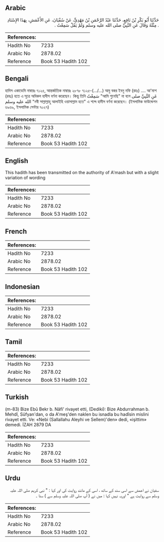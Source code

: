 ## Arabic


<div dir="rtl" lang="ar" style={{fontSize:'larger',backgroundColor:'#f8f9fa',padding:20}}>
حَدَّثَنَا أَبُو بَكْرِ بْنُ نَافِعٍ، حَدَّثَنَا عَبْدُ الرَّحْمَنِ بْنُ مَهْدِيٍّ، عَنْ سُفْيَانَ، عَنِ الأَعْمَشِ، بِهَذَا الإِسْنَادِ ‏.‏ مِثْلَهُ وَقَالَ عَنِ النَّبِيِّ صلى الله عليه وسلم وَلَمْ يَقُلْ سَمِعْتُ ‏.‏
</div>
<div style={{backgroundColor:'#f8f9fa',padding:20, marginBottom: 10}}><table> <thead> <tr> <th>References:</th> <th></th> </tr> </thead> <tbody><tr><td>Hadith No</td><td>7233</td></tr><tr><td>Arabic No</td><td>2878.02</td></tr><tr><td>Reference</td><td>Book 53 Hadith 102</td></tr></tbody></table></div>

## Bengali


<div dir="ltr" lang="bn" style={{fontSize:'larger',backgroundColor:'#f8f9fa',padding:20}}>
হাদিস একাডেমি নাম্বারঃ ৭১২৫, আন্তর্জাতিক নাম্বারঃ ২৮৭৮ ৭১২৫-(…/...) আবু বকর ইবনু নফি (রহঃ) .... আ'মাশ (রহঃ) হতে এ সূত্রে অবিকল হাদীস বর্ণনা করেছেন। কিন্তু তিনি سَمِعْتُ "আমি শুনেছি" না বলে عَنِ النَّبِيِّ صلى الله عليه وسلم "নবী সাল্লাল্লাহু আলাইহি ওয়াসাল্লাম হতে" এ শব্দে হাদীস বর্ণনা করেছেন। (ইসলামিক ফাউন্ডেশন ৬৯৬৯, ইসলামিক সেন্টার ৭০২৭)
</div>
<div style={{backgroundColor:'#f8f9fa',padding:20, marginBottom: 10}}><table> <thead> <tr> <th>References:</th> <th></th> </tr> </thead> <tbody><tr><td>Hadith No</td><td>7233</td></tr><tr><td>Arabic No</td><td>2878.02</td></tr><tr><td>Reference</td><td>Book 53 Hadith 102</td></tr></tbody></table></div>

## English


<div dir="ltr" lang="en" style={{fontSize:'larger',backgroundColor:'#f8f9fa',padding:20}}>
This hadith has been transmitted on the authority of A'mash but with a slight variation of wording
</div>
<div style={{backgroundColor:'#f8f9fa',padding:20, marginBottom: 10}}><table> <thead> <tr> <th>References:</th> <th></th> </tr> </thead> <tbody><tr><td>Hadith No</td><td>7233</td></tr><tr><td>Arabic No</td><td>2878.02</td></tr><tr><td>Reference</td><td>Book 53 Hadith 102</td></tr></tbody></table></div>

## French


<div dir="ltr" lang="fr" style={{fontSize:'larger',backgroundColor:'#f8f9fa',padding:20}}>

</div>
<div style={{backgroundColor:'#f8f9fa',padding:20, marginBottom: 10}}><table> <thead> <tr> <th>References:</th> <th></th> </tr> </thead> <tbody><tr><td>Hadith No</td><td>7233</td></tr><tr><td>Arabic No</td><td>2878.02</td></tr><tr><td>Reference</td><td>Book 53 Hadith 102</td></tr></tbody></table></div>

## Indonesian


<div dir="ltr" lang="id" style={{fontSize:'larger',backgroundColor:'#f8f9fa',padding:20}}>

</div>
<div style={{backgroundColor:'#f8f9fa',padding:20, marginBottom: 10}}><table> <thead> <tr> <th>References:</th> <th></th> </tr> </thead> <tbody><tr><td>Hadith No</td><td>7233</td></tr><tr><td>Arabic No</td><td>2878.02</td></tr><tr><td>Reference</td><td>Book 53 Hadith 102</td></tr></tbody></table></div>

## Tamil


<div dir="ltr" lang="ta" style={{fontSize:'larger',backgroundColor:'#f8f9fa',padding:20}}>

</div>
<div style={{backgroundColor:'#f8f9fa',padding:20, marginBottom: 10}}><table> <thead> <tr> <th>References:</th> <th></th> </tr> </thead> <tbody><tr><td>Hadith No</td><td>7233</td></tr><tr><td>Arabic No</td><td>2878.02</td></tr><tr><td>Reference</td><td>Book 53 Hadith 102</td></tr></tbody></table></div>

## Turkish


<div dir="ltr" lang="tr" style={{fontSize:'larger',backgroundColor:'#f8f9fa',padding:20}}>
(m-83) Bize Ebû Bekr b. Nâfi' rivayet etti, (Dediki): Bize Abdurrahman b. Mehdî, Süfyan'dan, o da A'meş'den naklen bu isnadla bu hadîsin mislini rivayet etti. Ve: «Nebi (Sallallahu Aleyhi ve Sellem)'den» dedi, «işittim» demedi. İZAH 2879 DA
</div>
<div style={{backgroundColor:'#f8f9fa',padding:20, marginBottom: 10}}><table> <thead> <tr> <th>References:</th> <th></th> </tr> </thead> <tbody><tr><td>Hadith No</td><td>7233</td></tr><tr><td>Arabic No</td><td>2878.02</td></tr><tr><td>Reference</td><td>Book 53 Hadith 102</td></tr></tbody></table></div>

## Urdu


<div dir="rtl" lang="ur" style={{fontSize:'larger',backgroundColor:'#f8f9fa',padding:20}}>
سفیان نے اعمش سے اسی سند کے ساتھ ، اسی کے مانند روایت کی اور کہا : " نبی کریم صلی اللہ علیہ وسلم سے روایت ہے " اوریہ نہیں کہا : میں نے ( آپ صلی اللہ علیہ وسلم سے ) سنا ۔
</div>
<div style={{backgroundColor:'#f8f9fa',padding:20, marginBottom: 10}}><table> <thead> <tr> <th>References:</th> <th></th> </tr> </thead> <tbody><tr><td>Hadith No</td><td>7233</td></tr><tr><td>Arabic No</td><td>2878.02</td></tr><tr><td>Reference</td><td>Book 53 Hadith 102</td></tr></tbody></table></div>